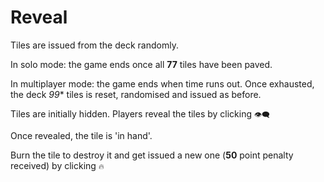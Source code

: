 # Reveal

Tiles are issued from the deck randomly. 

In solo mode: the game ends once all **77** tiles have been paved.

In multiplayer mode: the game ends when time runs out. Once exhausted, the deck *99** tiles is reset, randomised and issued as before.

Tiles are initially hidden. Players reveal the tiles by clicking `👁️‍🗨️`

Once revealed, the tile is 'in hand'.

Burn the tile to destroy it and get issued a new one (**50** point penalty received) by clicking `🔥`
